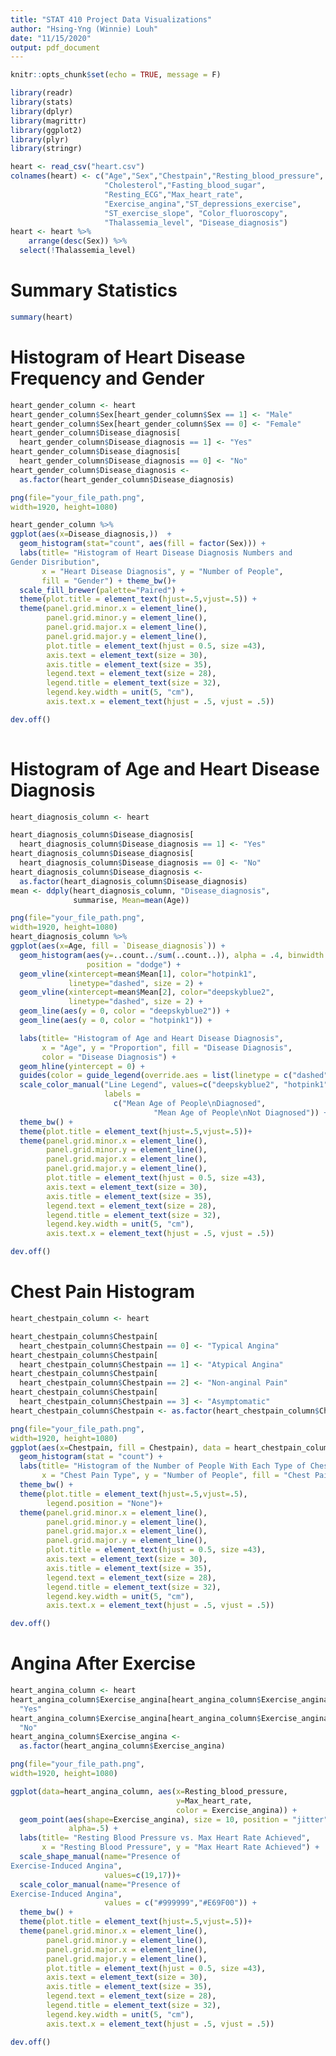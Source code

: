 ---
title: "STAT 410 Project Data Visualizations"
author: "Hsing-Yng (Winnie) Louh"
date: "11/15/2020"
output: pdf_document
---

```{r setup, include=FALSE}
knitr::opts_chunk$set(echo = TRUE, message = F)
```

```{r}
library(readr)
library(stats)
library(dplyr)
library(magrittr)
library(ggplot2)
library(plyr)
library(stringr)

heart <- read_csv("heart.csv")
colnames(heart) <- c("Age","Sex","Chestpain","Resting_blood_pressure",
                     "Cholesterol","Fasting_blood_sugar",
                     "Resting_ECG","Max_heart_rate",
                     "Exercise_angina","ST_depressions_exercise",
                     "ST_exercise_slope", "Color_fluoroscopy",
                     "Thalassemia_level", "Disease_diagnosis")
heart <- heart %>% 
    arrange(desc(Sex)) %>% 
  select(!Thalassemia_level)
```

# Summary Statistics
```{r}
summary(heart)
```


# Histogram of Heart Disease Frequency and Gender
```{r}
heart_gender_column <- heart
heart_gender_column$Sex[heart_gender_column$Sex == 1] <- "Male"
heart_gender_column$Sex[heart_gender_column$Sex == 0] <- "Female"
heart_gender_column$Disease_diagnosis[
  heart_gender_column$Disease_diagnosis == 1] <- "Yes"
heart_gender_column$Disease_diagnosis[
  heart_gender_column$Disease_diagnosis == 0] <- "No"
heart_gender_column$Disease_diagnosis <- 
  as.factor(heart_gender_column$Disease_diagnosis)

png(file="your_file_path.png",
width=1920, height=1080)

heart_gender_column %>% 
ggplot(aes(x=Disease_diagnosis,))  + 
  geom_histogram(stat="count", aes(fill = factor(Sex))) +
  labs(title= "Histogram of Heart Disease Diagnosis Numbers and 
Gender Disribution",
       x = "Heart Disease Diagnosis", y = "Number of People", 
       fill = "Gender") + theme_bw()+
  scale_fill_brewer(palette="Paired") + 
  theme(plot.title = element_text(hjust=.5,vjust=.5)) +
  theme(panel.grid.minor.x = element_line(),
        panel.grid.minor.y = element_line(),
        panel.grid.major.x = element_line(),
        panel.grid.major.y = element_line(),
        plot.title = element_text(hjust = 0.5, size =43),
        axis.text = element_text(size = 30),
        axis.title = element_text(size = 35),
        legend.text = element_text(size = 28),
        legend.title = element_text(size = 32),
        legend.key.width = unit(5, "cm"),
        axis.text.x = element_text(hjust = .5, vjust = .5))

dev.off()
  
```


# Histogram of Age and Heart Disease Diagnosis
```{r}
heart_diagnosis_column <- heart

heart_diagnosis_column$Disease_diagnosis[
  heart_diagnosis_column$Disease_diagnosis == 1] <- "Yes"
heart_diagnosis_column$Disease_diagnosis[
  heart_diagnosis_column$Disease_diagnosis == 0] <- "No"
heart_diagnosis_column$Disease_diagnosis <- 
  as.factor(heart_diagnosis_column$Disease_diagnosis)
mean <- ddply(heart_diagnosis_column, "Disease_diagnosis", 
              summarise, Mean=mean(Age))

png(file="your_file_path.png",
width=1920, height=1080)
heart_diagnosis_column %>% 
ggplot(aes(x=Age, fill = `Disease_diagnosis`)) +
  geom_histogram(aes(y=..count../sum(..count..)), alpha = .4, binwidth = .8,
                 position = "dodge") +
  geom_vline(xintercept=mean$Mean[1], color="hotpink1",
             linetype="dashed", size = 2) +
  geom_vline(xintercept=mean$Mean[2], color="deepskyblue2",
             linetype="dashed", size = 2) +
  geom_line(aes(y = 0, color = "deepskyblue2")) +
  geom_line(aes(y = 0, color = "hotpink1")) +

  labs(title= "Histogram of Age and Heart Disease Diagnosis",
       x = "Age", y = "Proportion", fill = "Disease Diagnosis",
       color = "Disease Diagnosis") +
  geom_hline(yintercept = 0) +
  guides(color = guide_legend(override.aes = list(linetype = c("dashed", "dashed"), size = 3)))+
  scale_color_manual("Line Legend", values=c("deepskyblue2", "hotpink1"),
                     labels = 
                       c("Mean Age of People\nDiagnosed",
                                "Mean Age of People\nNot Diagnosed")) +
  theme_bw() + 
  theme(plot.title = element_text(hjust=.5,vjust=.5))+
  theme(panel.grid.minor.x = element_line(),
        panel.grid.minor.y = element_line(),
        panel.grid.major.x = element_line(),
        panel.grid.major.y = element_line(),
        plot.title = element_text(hjust = 0.5, size =43),
        axis.text = element_text(size = 30),
        axis.title = element_text(size = 35),
        legend.text = element_text(size = 28),
        legend.title = element_text(size = 32),
        legend.key.width = unit(5, "cm"),
        axis.text.x = element_text(hjust = .5, vjust = .5))

dev.off()
```

# Chest Pain Histogram
```{r}
heart_chestpain_column <- heart

heart_chestpain_column$Chestpain[
  heart_chestpain_column$Chestpain == 0] <- "Typical Angina"
heart_chestpain_column$Chestpain[
  heart_chestpain_column$Chestpain == 1] <- "Atypical Angina"
heart_chestpain_column$Chestpain[
  heart_chestpain_column$Chestpain == 2] <- "Non-anginal Pain"
heart_chestpain_column$Chestpain[
  heart_chestpain_column$Chestpain == 3] <- "Asymptomatic"
heart_chestpain_column$Chestpain <- as.factor(heart_chestpain_column$Chestpain)

png(file="your_file_path.png",
width=1920, height=1080)
ggplot(aes(x=Chestpain, fill = Chestpain), data = heart_chestpain_column) + 
  geom_histogram(stat = "count") +
  labs(title= "Histogram of the Number of People With Each Type of Chest Pain",
       x = "Chest Pain Type", y = "Number of People", fill = "Chest Pain Type") +
  theme_bw() + 
  theme(plot.title = element_text(hjust=.5,vjust=.5),
        legend.position = "None")+
  theme(panel.grid.minor.x = element_line(),
        panel.grid.minor.y = element_line(),
        panel.grid.major.x = element_line(),
        panel.grid.major.y = element_line(),
        plot.title = element_text(hjust = 0.5, size =43),
        axis.text = element_text(size = 30),
        axis.title = element_text(size = 35),
        legend.text = element_text(size = 28),
        legend.title = element_text(size = 32),
        legend.key.width = unit(5, "cm"),
        axis.text.x = element_text(hjust = .5, vjust = .5))

dev.off()
```


# Angina After Exercise
```{r}
heart_angina_column <- heart
heart_angina_column$Exercise_angina[heart_angina_column$Exercise_angina == 1] <- 
  "Yes"
heart_angina_column$Exercise_angina[heart_angina_column$Exercise_angina == 0] <- 
  "No"
heart_angina_column$Exercise_angina <-
  as.factor(heart_angina_column$Exercise_angina)

png(file="your_file_path.png",
width=1920, height=1080)

ggplot(data=heart_angina_column, aes(x=Resting_blood_pressure,
                                     y=Max_heart_rate,
                                     color = Exercise_angina)) +
  geom_point(aes(shape=Exercise_angina), size = 10, position = "jitter",
             alpha=.5) + 
  labs(title= "Resting Blood Pressure vs. Max Heart Rate Achieved",
       x = "Resting Blood Pressure", y = "Max Heart Rate Achieved") +
  scale_shape_manual(name="Presence of 
Exercise-Induced Angina",
                     values=c(19,17))+
  scale_color_manual(name="Presence of 
Exercise-Induced Angina",
                     values = c("#999999","#E69F00")) +
  theme_bw() +
  theme(plot.title = element_text(hjust=.5,vjust=.5))+
  theme(panel.grid.minor.x = element_line(),
        panel.grid.minor.y = element_line(),
        panel.grid.major.x = element_line(),
        panel.grid.major.y = element_line(),
        plot.title = element_text(hjust = 0.5, size =43),
        axis.text = element_text(size = 30),
        axis.title = element_text(size = 35),
        legend.text = element_text(size = 28),
        legend.title = element_text(size = 32),
        legend.key.width = unit(5, "cm"),
        axis.text.x = element_text(hjust = .5, vjust = .5))

dev.off()
```

